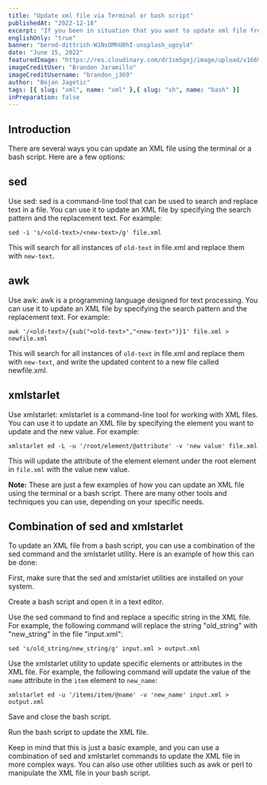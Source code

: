 ```yaml
---
title: "Update xml file via Terminal or bash script"
publishedAt: "2022-12-18"
excerpt: "If you been in situation that you want to update xml file from bash script there is many ways to do that."
englishOnly: "true"
banner: "bernd-dittrich-W1NsOMhU8hI-unsplash_ugoyld"
date: "June 15, 2022"
featuredImage: "https://res.cloudinary.com/dr1sm5gnj/image/upload/v1669075628/igutech/blogs/brandon-jaramillo-NzMzETo-XJE-unsplash_h3xef3.jpg"
imageCreditUser: "Brandon Jaramillo"
imageCreditUsername: "brandon_j369"
author: "Bojan Jagetic"
tags: [{ slug: "xml", name: "xml" },{ slug: "sh", name: "bash" }]
inPreparation: false
---
```


## Introduction

There are several ways you can update an XML file using the terminal or a bash script. Here are a few options:

## sed
Use sed: sed is a command-line tool that can be used to search and replace text in a file. You can use it to update an XML file by specifying the search pattern and the replacement text. For example:

```shell
sed -i 's/<old-text>/<new-text>/g' file.xml
```

This will search for all instances of <code>old-text</code> in file.xml and replace them with <code>new-text</code>.


## awk
Use awk: awk is a programming language designed for text processing. You can use it to update an XML file by specifying the search pattern and the replacement text. For example:

```shell
awk '/<old-text>/{sub("<old-text>","<new-text>")}1' file.xml > newfile.xml
```
This will search for all instances of <code>old-text</code> in file.xml and replace them with <code>new-text</code>, and write the updated content to a new file called newfile.xml.

## xmlstarlet
Use xmlstarlet: xmlstarlet is a command-line tool for working with XML files. You can use it to update an XML file by specifying the element you want to update and the new value. For example:

```shell
xmlstarlet ed -L -u '/root/element/@attribute' -v 'new value' file.xml
```
This will update the attribute of the element element under the root element in <code>file.xml</code> with the value new value.

<b>Note:</b> These are just a few examples of how you can update an XML file using the terminal or a bash script. There are many other tools and techniques you can use, depending on your specific needs.

## Combination of sed and xmlstarlet 

To update an XML file from a bash script, you can use a combination of the sed command and the xmlstarlet utility. Here is an example of how this can be done:

First, make sure that the sed and xmlstarlet utilities are installed on your system.

Create a bash script and open it in a text editor.

Use the sed command to find and replace a specific string in the XML file. For example, the following command will replace the string "old_string" with "new_string" in the file "input.xml":

```shell
sed 's/old_string/new_string/g' input.xml > output.xml
```

Use the xmlstarlet utility to update specific elements or attributes in the XML file. For example, the following command will update the value of the <code>name</code> attribute in the <code>item</code> element to <code>new_name</code>:

```shell
xmlstarlet ed -u '/items/item/@name' -v 'new_name' input.xml > output.xml
```

Save and close the bash script.

Run the bash script to update the XML file.

Keep in mind that this is just a basic example, and you can use a combination of sed and xmlstarlet commands to update the XML file in more complex ways. You can also use other utilities such as awk or perl to manipulate the XML file in your bash script.